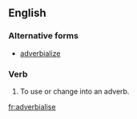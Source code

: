 ==English==

===Alternative forms===
*[[adverbialize]]

===Verb===
{{en-verb|adverbialises|adverbialising|adverbialised|adverbialised}}

# To use or change into an adverb.

[[fr:adverbialise]]